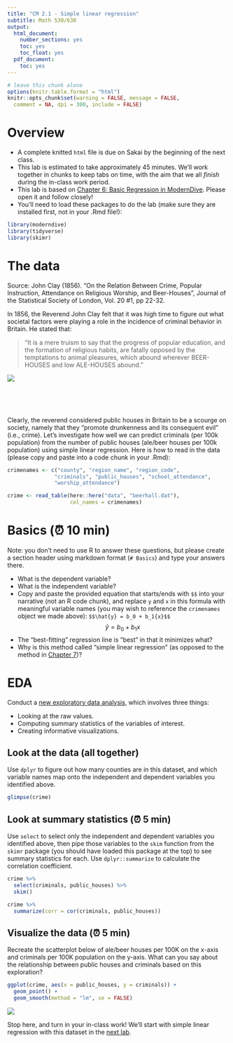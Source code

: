 ```yaml
---
title: "CM 2.1 - Simple linear regression"
subtitle: Math 530/630
output:
  html_document:
    number_sections: yes
    toc: yes
    toc_float: yes
  pdf_document:
    toc: yes
---
```



```r
# leave this chunk alone
options(knitr.table.format = "html") 
knitr::opts_chunk$set(warning = FALSE, message = FALSE, 
  comment = NA, dpi = 300, include = FALSE)
```


# Overview

- A complete knitted `html` file is due on Sakai by the beginning of the next class. 
- This lab is estimated to take approximately 45 minutes. We'll work together in chunks to keep tabs on time, with the aim that we all *finish* during the in-class work period. 
- This lab is based on [Chapter 6: Basic Regression in ModernDive](https://moderndive.com/6-regression.html). Please open it and follow closely!
- You'll need to load these packages to do the lab (make sure they are installed first, not in your .Rmd file!):
```r
library(moderndive)
library(tidyverse)
library(skimr)
```

# The data

Source: John Clay (1856). "On the Relation Between Crime, Popular
Instruction, Attendance on Religious Worship, and Beer-Houses",
Journal of the Statistical Society of London, Vol. 20 #1, pp 22-32.

In 1856, the Reverend John Clay felt that it was high time to figure out what societal factors were playing a role in the incidence of criminal behavior in Britain. He stated that:

> "It is a mere truism to say that the progress of popular education, and the formation of religious habits, are fatally opposed by the temptations to animal pleasures, which abound wherever BEER-HOUSES and low ALE-HOUSES abound."

![](http://4.bp.blogspot.com/-qdzqtghTzmU/UD_NNT9C46I/AAAAAAAABoQ/XycEe4wixVM/s1600/03.LesMiserables.US.MasteroftheHouse.jpg)

<br>
<br>
<br>

Clearly, the reverend considered public houses in Britain to be a scourge on society, namely that they "promote drunkenness and its consequent evil" (i.e., crime). Let's investigate how well we can predict criminals (per 100k population) from the number of public houses (ale/beer houses per 100k population) using simple linear regression. Here is how to read in the data (please copy and paste into a code chunk in your .Rmd):



```r
crimenames <- c("county", "region_name", "region_code",
               "criminals", "public_houses", "school_attendance",
               "worship_attendance")

crime <- read_table(here::here("data", "beerhall.dat"),
                    col_names = crimenames)
```



# Basics (⏰ 10 min)

Note: you don't need to use R to answer these questions, but please create a section header using markdown format (`# Basics`) and type your answers there.

- What is the dependent variable?
- What is the independent variable?
- Copy and paste the provided equation that starts/ends with `$$` into your narrative (not an R code chunk), and replace `y` and `x` in this formula with meaningful variable names (you may wish to reference the `crimenames` object we made above):
`$$\hat{y} = b_0 + b_1{x}$$`
$$\hat{y} = b_0 + b_1{x}$$
- The “best-fitting” regression line is “best” in that it minimizes what?
- Why is this method called "simple linear regression" (as opposed to the method in [Chapter 7](http://moderndive.netlify.com/7-multiple-regression.html))?


# EDA

Conduct a [new exploratory data analysis](http://moderndive.netlify.com/6-regression.html#model1EDA), which involves three things:

- Looking at the raw values.
- Computing summary statistics of the variables of interest.
- Creating informative visualizations.

## Look at the data (all together)

Use `dplyr` to figure out how many counties are in this dataset, and which variable names map onto the independent and dependent variables you identified above. 

```r
glimpse(crime)
```


## Look at summary statistics (⏰ 5 min)

Use `select` to select only the independent and dependent variables you identified above, then pipe those variables to the `skim` function from the `skimr` package (you should have loaded this package at the top) to see summary statistics for each. Use `dplyr::summarize` to calculate the correlation coefficient. 

```r
crime %>% 
  select(criminals, public_houses) %>% 
  skim()
```


```r
crime %>% 
  summarize(corr = cor(criminals, public_houses))
```

## Visualize the data (⏰ 5 min)


Recreate the scatterplot below of ale/beer houses per 100K on the x-axis and criminals per 100K population on the y-axis. What can you say about the relationship between public houses and criminals based on this exploration?



```r
ggplot(crime, aes(x = public_houses, y = criminals)) +
  geom_point() +
  geom_smooth(method = "lm", se = FALSE)
```

![](`r knitr::fig_chunk('crime_scatterplot','png')`)

Stop here, and turn in your in-class work! We'll start with simple linear regression with this dataset in the [next lab](cm022_lab.html).

